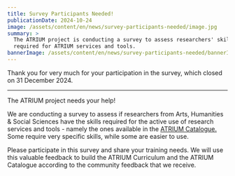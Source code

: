 ```yaml
---
title: Survey Participants Needed!
publicationDate: 2024-10-24
image: /assets/content/en/news/survey-participants-needed/image.jpg
summary: >
  The ATRIUM project is conducting a survey to assess researchers' skills
  required for ATRIUM services and tools.
bannerImage: /assets/content/en/news/survey-participants-needed/bannerImage.jpg
---
```

Thank you for very much for your participation in the survey, which closed on 31 December 2024.&#x20;

---

The ATRIUM project needs your help!

We are conducting a survey to assess if researchers from Arts, Humanities & Social Sciences have the skills required for the active use of research services and tools - namely the ones available in the [ATRIUM Catalogue.](https://atrium-research.eu/services/) Some require very specific skills, while some are easier to use.

Please participate in this survey and share your training needs. We will use this valuable feedback to build the ATRIUM Curriculum and the ATRIUM Catalogue according to the community feedback that we receive.

<Figure src="/assets/content/en/news/survey-participants-needed/survey-participants-wanted-.jpg" alignment="stretch">

</Figure>
